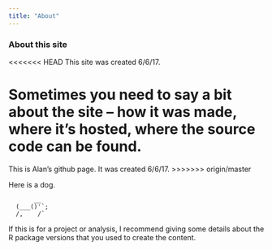 ```yaml
---
title: "About"
---
```


### About this site

<<<<<<< HEAD
This site was created 6/6/17.

Sometimes you need to say a bit about the site -- how it was made, where it's hosted, where the source code can be found. 
=======
This is Alan's github page. It was created 6/6/17.
>>>>>>> origin/master

Here is a dog.

           __
      (___()'`;
      /,    /`

If this is for a project or analysis, I recommend giving some details about the R package versions that you used to create the content.
